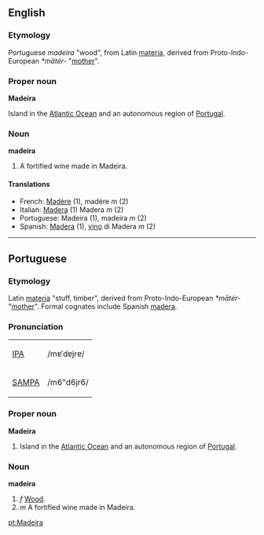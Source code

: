 {{See|Madeira}}
==English==
===Etymology===
Portuguese ''madeira'' "wood", from Latin [[materia]], derived from Proto-Indo-European ''*mātér-'' "[[mother]]".

===Proper noun===
'''Madeira'''

Island in the [[Atlantic Ocean]] and an autonomous region of [[Portugal]].

===Noun===
'''madeira'''
# A fortified wine made in Madeira.

====Translations====
*French: [[Madère]] (1), madère ''m'' (2)
*Italian: [[Madera]] (1) Madera ''m'' (2)
*Portuguese: Madeira (1), madeira ''m'' (2)
*Spanish: [[Madera]] (1), [[vino]] di Madera ''m'' (2)

----

==Portuguese==
===Etymology===
Latin [[materia]] "stuff, timber", derived from Proto-Indo-European ''*mātér-'' "[[mother]]".  Formal cognates include Spanish [[madera]]. 

===Pronunciation===
{| border=1 cellpadding=5
| [[w:IPA|IPA]] || /mɐˈdɐjrɐ/
|-
| [[w:SAMPA|SAMPA]] || /m6"d6jr6/
|}

===Proper noun===
'''Madeira'''
#Island in the [[Atlantic Ocean]] and an autonomous region of [[Portugal]].

===Noun===
'''madeira'''
# ''f'' [[Wood]].
# ''m'' A fortified wine made in Madeira.

[[pt:Madeira]]
